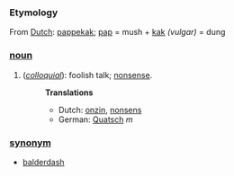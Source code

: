 ===Etymology===
From [[Dutch]]: [[pappekak]]; [[pap]] = mush + [[kak]] ''(vulgar)'' = dung
===[[noun]]===
#(''[[colloquial]]''): foolish talk; [[nonsense]].
#:'''Translations'''
#:*Dutch: [[onzin]], [[nonsens]]
#:*German: [[Quatsch]] ''m''
===[[synonym]]===
*[[balderdash]]